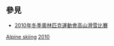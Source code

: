 ==參見==
* [[2010年冬季奧林匹克運動會高山滑雪比賽|2010年冬季奧林匹克運動會高山滑雪比賽]]
{{Commons category|2010 Winter Olympics alpine skiers}}

[[Category:2010年冬季奧林匹克運動會運動員|Alpine skiing]]
[[Category:各年冬季奧林匹克運動會高山滑雪運動員|2010]]